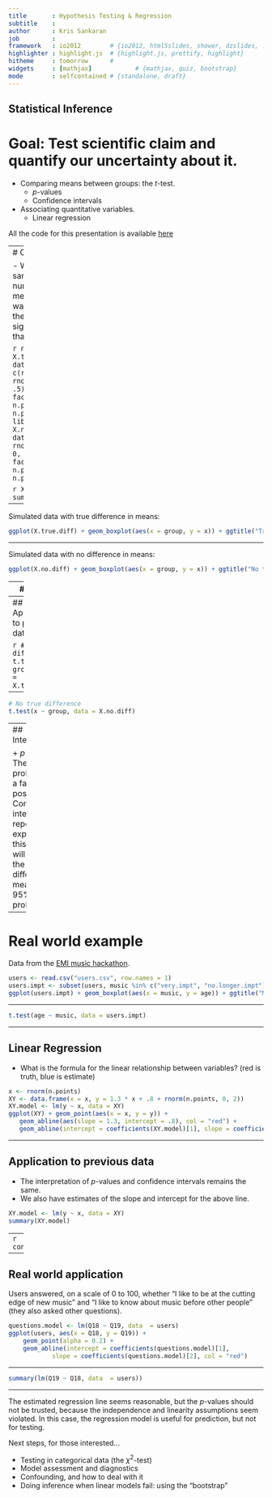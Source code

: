 ```yaml
---
title       : Hypothesis Testing & Regression
subtitle    : 
author      : Kris Sankaran
job         : 
framework   : io2012        # {io2012, html5slides, shower, dzslides, ...}
highlighter : highlight.js  # {highlight.js, prettify, highlight}
hitheme     : tomorrow      # 
widgets     : [mathjax]            # {mathjax, quiz, bootstrap}
mode        : selfcontained # {standalone, draft}
---
```

## Statistical Inference

# Goal: Test scientific claim and quantify our uncertainty about it.

+ Comparing means between groups: the $t$-test.
    - $p$-values
    - Confidence intervals
+ Associating quantitative variables.
    - Linear regression

All the code for this presentation is available [here](https://github.com/krisrs1128/intro-to-testing)

---
# Comparing means

- We have two samples with numerical measurements.
- We want to see whether the mean of one is significantly larger than another.

```r
n.points <- 50
X.true.diff <- data.frame(x = c(rnorm(n.points), rnorm(n.points, .5)), group = factor(c(rep("A", n.points), rep("B", n.points))))
library("ggplot2")
X.no.diff <- data.frame(x = rnorm(2 * n.points, 0, 1), group = factor(c(rep("A", n.points), rep("B", n.points))))
```

```r
X.true.diff[1:3, ]
summary(X.true.diff)
```

---

Simulated data with true difference in means:
```r
ggplot(X.true.diff) + geom_boxplot(aes(x = group, y = x)) + ggtitle("True difference")
```

---

Simulated data with no difference in means:

```r
ggplot(X.no.diff) + geom_boxplot(aes(x = group, y = x)) + ggtitle("No true difference")
```

--- 
## $t$-test

To quantitatively assess the difference in means, calculate
$$t = \frac{\bar{X}_{A} - \bar{X}_{B}}{\sqrt{Var{X}}}.$$

- $\bar{X}_{groups}$ is the mean in that group
-  $Var{Z}$ is the sample variance, 
a measure of the "spread" of that group.

If, there is no difference between the groups, we know the 
distribution of $t$, as long as a few extra assumptions hold, 
- The variances between the two groups are similar.
- Different samples are independent of each other.
- Data are close to normal (bell-shaped).

---
## Application to previous data

```r
# True difference
t.test(x ~ group, data = X.true.diff)
```

---

```r
# No true difference
t.test(x ~ group, data = X.no.diff)
```

--- 
## Interpretation

+ $p$-value: The probability of a false positive.
+ Confidence interval: If we repeat the experiment, this interval 
  will contain the true difference in means with 95% probability.

--- 

# Real world example

Data from the [EMI music hackathon](https://www.kaggle.com/c/MusicHackathon).

```r
users <- read.csv("users.csv", row.names = 1)
users.impt <- subset(users, music %in% c("very.impt", "no.longer.impt"))
ggplot(users.impt) + geom_boxplot(aes(x = music, y = age)) + ggtitle("Music importance vs. Age")
```

---

```r
t.test(age ~ music, data = users.impt)
```

---

## Linear Regression

- What is the formula for the linear relationship
between variables? (red is truth, blue is estimate)

```r
x <- rnorm(n.points)
XY <- data.frame(x = x, y = 1.3 * x + .8 + rnorm(n.points, 0, 2))
XY.model <- lm(y ~ x, data = XY)
ggplot(XY) + geom_point(aes(x = x, y = y)) + 
   geom_abline(aes(slope = 1.3, intercept = .8), col = "red") + 
   geom_abline(intercept = coefficients(XY.model)[1], slope = coefficients(XY.model)[2], col = "blue")
```

---

## Application to previous data

- The interpretation of $p$-values and confidence intervals remains the same.
- We also have estimates of the slope and intercept for the above line.

```r
XY.model <- lm(y ~ x, data = XY)
summary(XY.model)

```

---
```r
confint(XY.model)
```

---

## Real world application
Users answered, on a scale of 0 to 100,
whether "I like to be at the cutting edge of 
new music" and "I like to know about music before
other people" (they also asked other questions).
```r
questions.model <- lm(Q18 ~ Q19, data  = users)
ggplot(users, aes(x = Q18, y = Q19)) +
    geom_point(alpha = 0.2) + 
    geom_abline(intercept = coefficients(questions.model)[1],
    		slope = coefficients(questions.model)[2], col = "red")
```

--- 

```r
summary(lm(Q19 ~ Q18, data  = users))
```

---

The estimated regression line seems reasonable, but the $p$-values
should not be trusted, because the independence and linearity assumptions
seem violated. In this case, the regression model is useful for prediction, 
but not for testing.

Next steps, for those interested...

- Testing in categorical data (the $\chi^{2}$-test)
- Model assessment and diagnostics
- Confounding, and how to deal with it
- Doing inference when linear models fail: using the "bootstrap"

